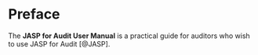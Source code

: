 # Preface {.unnumbered}

The **JASP for Audit User Manual** is a practical guide for auditors who wish to use JASP for Audit [@JASP].
